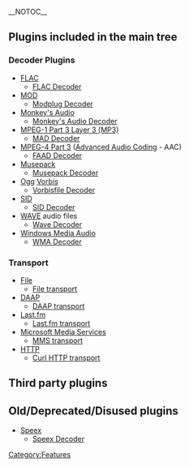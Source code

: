 __NOTOC__
== Plugins included in the main tree ==
=== Decoder Plugins ===
* [[Wikipedia:FLAC | FLAC]]
** [[Component:FLAC | FLAC Decoder]]
* [[Wikipedia:MOD_(file_format) | MOD]]
** [[Component:modplug | Modplug Decoder]]
* [[Wikipedia:Monkey's_Audio| Monkey's Audio]]
** [[Component:mac | Monkey's Audio Decoder]]
* [[Wikipedia:MP3 |MPEG-1 Part 3 Layer 3 (MP3)]]
** [[Component:mad | MAD Decoder]]
* [[Wikipedia:MPEG-4 Part 3 | MPEG-4 Part 3]] ([[Wikipedia:Advanced Audio Coding |Advanced Audio Coding]] - AAC)
** [[Component:faad | FAAD Decoder]]
* [[Wikipedia:Musepack | Musepack]]
** [[Component:musepack | Musepack Decoder]]
* [[Wikipedia:Ogg | Ogg]] [[Wikipedia:Vorbis | Vorbis]]
** [[Component:vorbis | Vorbisfile Decoder]]
* [[Wikipedia:SID_(file_format) | SID]]
** [[Component:sid | SID Decoder]]
* [[Wikipedia:WAVE | WAVE]] audio files
** [[Component:wave | Wave Decoder]]
* [[Wikipedia:Windows_Media_Audio | Windows Media Audio]]
** [[Component:wma | WMA Decoder]]
=== Transport ===
* [[Wikipedia:Computer_file | File]]
** [[Component:file| File transport]]
* [[Wikipedia:Digital_Audio_Access_Protocol | DAAP]]
** [[Component:daap| DAAP transport]]
* [[Wikipedia:Last.fm | Last.fm]]
** [[Component:lastfm | Last.fm transport]]
* [[Wikipedia:Microsoft_Media_Services | Microsoft Media Services]]
** [[Component:mms | MMS transport]]
* [[Wikipedia:Http | HTTP]]
** [[Component:curl | Curl HTTP transport]]
== Third party plugins ==

== Old/Deprecated/Disused plugins ==
* [[Wikipedia:Speex | Speex]]
** [[Component:speex | Speex Decoder]]

[[Category:Features]]